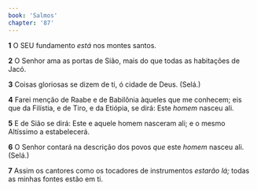```yaml
---
book: 'Salmos'
chapter: '87'
---
```


**1** O SEU fundamento _está_ nos montes santos.

**2** O Senhor ama as portas de Sião, mais do que todas as habitações de Jacó.

**3** Coisas gloriosas se dizem de ti, ó cidade de Deus. (Selá.)

**4** Farei menção de Raabe e de Babilônia àqueles que me conhecem; eis que da Filístia, e de Tiro, e da Etiópia, se dirá: Este _homem_ nasceu ali.

**5** E de Sião se dirá: Este e aquele homem nasceram ali; e o mesmo Altíssimo a estabelecerá.

**6** O Senhor contará na descrição dos povos _que_ este _homem_ nasceu ali. (Selá.)

**7** Assim os cantores como os tocadores de instrumentos _estarão lá;_ todas as minhas fontes estão em ti.
